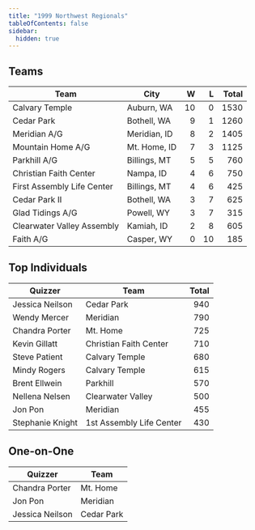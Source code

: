 ```yaml
---
title: "1999 Northwest Regionals"
tableOfContents: false
sidebar:
  hidden: true
---
```


## Teams

| Team                       | City         |    W |    L | Total |
| -------------------------- | ------------ | ---: | ---: | ----: |
| Calvary Temple             | Auburn, WA   |   10 |    0 |  1530 |
| Cedar Park                 | Bothell, WA  |    9 |    1 |  1260 |
| Meridian A/G               | Meridian, ID |    8 |    2 |  1405 |
| Mountain Home A/G          | Mt. Home, ID |    7 |    3 |  1125 |
| Parkhill A/G               | Billings, MT |    5 |    5 |   760 |
| Christian Faith Center     | Nampa, ID    |    4 |    6 |   750 |
| First Assembly Life Center | Billings, MT |    4 |    6 |   425 |
| Cedar Park II              | Bothell, WA  |    3 |    7 |   625 |
| Glad Tidings A/G           | Powell, WY   |    3 |    7 |   315 |
| Clearwater Valley Assembly | Kamiah, ID   |    2 |    8 |   605 |
| Faith A/G                  | Casper, WY   |    0 |   10 |   185 |

## Top Individuals

| Quizzer          | Team                     | Total |
| ---------------- | ------------------------ | ----: |
| Jessica Neilson  | Cedar Park               |   940 |
| Wendy Mercer     | Meridian                 |   790 |
| Chandra Porter   | Mt. Home                 |   725 |
| Kevin Gillatt    | Christian Faith Center   |   710 |
| Steve Patient    | Calvary Temple           |   680 |
| Mindy Rogers     | Calvary Temple           |   615 |
| Brent Ellwein    | Parkhill                 |   570 |
| Nellena Nelsen   | Clearwater Valley        |   500 |
| Jon Pon          | Meridian                 |   455 |
| Stephanie Knight | 1st Assembly Life Center |   430 |

## One-on-One

| Quizzer         | Team       |
| --------------- | ---------- |
| Chandra Porter  | Mt. Home   |
| Jon Pon         | Meridian   |
| Jessica Neilson | Cedar Park |

